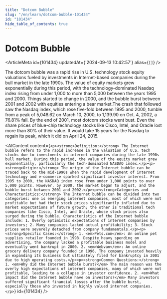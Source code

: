 ```yaml
---
title: "Dotcom Bubble"
slug: "/en/learn/dotcom-bubble-101434"
id: "101434"
hide_table_of_contents: true
---
```



# Dotcom Bubble

<ArticleMeta id={101434} updatedAt={'2024-09-13 10:42:57'} alias={`[]`} />
<div className='border-solid border-b border-t-0 my-4 border-[var(--ifm-color-gray-300)]' />

The dotcom bubble was a rapid rise in U.S. technology stock equity valuations fueled by investments in Internet-based companies during the bull market in the late 1990s. The value of equity markets grew exponentially during this period, with the technology-dominated Nasdaq index rising from under 1,000 to more than 5,000 between the years 1995 and 2000. Things started to change in 2000, and the bubble burst between 2001 and 2002 with equities entering a bear market.The crash that followed saw the Nasdaq index, which rose five-fold between 1995 and 2000, tumble from a peak of 5,048.62 on March 10, 2000, to 1,139.90 on Oct. 4, 2002, a 76.81% fall. By the end of 2001, most dotcom stocks went bust. Even the share prices of blue-chip technology stocks like Cisco, Intel, and Oracle lost more than 80% of their value. It would take 15 years for the Nasdaq to regain its peak, which it did on April 24, 2015.

<AIContent content={`<p><strong>Definition:</strong> The Internet bubble refers to the rapid increase in the valuation of U.S. tech stocks due to investments in internet companies during the late 1990s bull market. During this period, the value of the equity market grew exponentially, particularly the tech-dominated NASDAQ index.</p><p><strong>Origin:</strong> The origin of the Internet bubble can be traced back to the mid-1990s when the rapid development of internet technology and e-commerce sparked significant investor interest. From 1995 to 2000, the NASDAQ index rose from under 1,000 points to over 5,000 points. However, by 2000, the market began to adjust, and the bubble burst between 2001 and 2002.</p><p><strong>Categories and Characteristics:</strong> The Internet bubble can be divided into two categories: one is emerging internet companies, most of which were not profitable but had their stock prices significantly inflated due to market expectations of future growth; the other is traditional tech companies like Cisco, Intel, and Oracle, whose stock prices also surged during the bubble. Characteristics of the Internet bubble include: 1. Overly optimistic expectations of internet companies by investors; 2. Many companies lacked actual profitability; 3. Stock prices were severely detached from company fundamentals.</p><p><strong>Specific Cases:</strong> 1. <em>Pets.com</em>: An online pet supplies retailer founded in 1998. Despite heavy spending on advertising, the company lacked a profitable business model and eventually went bankrupt in 2000. 2. <em>Webvan</em>: An online grocery delivery company founded in 1996. The company invested heavily in expanding its business but ultimately filed for bankruptcy in 2001 due to high operating costs.</p><p><strong>Common Questions:</strong> 1. <em>Why did the Internet bubble burst?</em> The main reason was the overly high expectations of internet companies, many of which were not profitable, leading to a collapse in investor confidence. 2. <em>What impact did the Internet bubble have on investors?</em> Many investors suffered significant financial losses after the bubble burst, especially those who invested in highly valued internet companies.</p>`} id={101434} />
